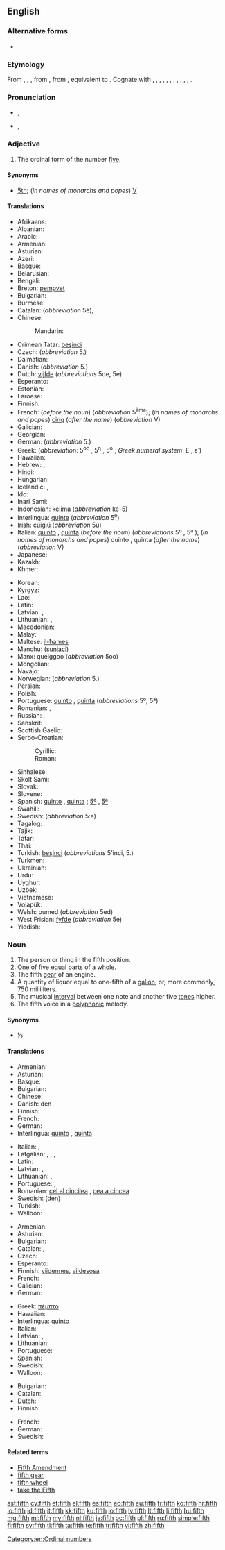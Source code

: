 {{wikipedia}}
{{also|Fifth}}
==English==
{{ordinalbox|en|4th|5th|6th|fourth|sixth|card=five}}

===Alternative forms===
* {{l|en|fift}} {{qualifier|obsolete}}

===Etymology===
From {{etyl|enm}} {{term|fifthe|lang=enm}}, {{term|fifte|lang=enm}}, {{term|fift|lang=enm}}, from {{etyl|ang}} {{term|fifta|fīfta|fifth|lang=ang}}, from {{etyl|gem-pro|en}} {{recons|femftô||fifth|lang=gem-pro}}, equivalent to {{suffix|five|th}}. Cognate with {{etyl|sco|-}} {{term|fift|lang=sco}}, {{term|fyft||fifth|lang=sco}}, {{etyl|frr|-}} {{term|fyfde||fifth|lang=frr}}, {{etyl|fy|-}} {{term|fyfde||fifth|lang=fy}}, {{etyl|nl|-}} {{term|vijfde||fifth|lang=nl}}, {{etyl|nds|-}} {{term|fifte||lang=nds}}, {{term|föfte|lang=nds}}, {{term|füfte||fifth|lang=nds}}, {{etyl|de|-}} {{term|fünfte||fifth|lang=de}}, {{etyl|da|-}} {{term|femte||fifth|lang=da}}, {{etyl|sv|-}} {{term|femte||fifth|lang=sv}}, {{etyl|is|-}} {{term|fimmta||fifth|lang=is}}.

===Pronunciation===
* {{a|UK|US|standard}} {{IPA|/fɪfθ/}}, {{X-SAMPA|/fIfT/}}
*: {{audio|en-us-fifth.ogg|Audio (US)}}
*: {{rhymes|ɪfθ}}
* {{a|UK|US|informal or dialectal}} {{IPA|/fɪθ/}}, {{X-SAMPA|/fIT/}}
*: {{rhymes|ɪθ}}

===Adjective===
{{en-adj|-}}

# The ordinal form of the number [[five]].

====Synonyms====
* [[5th]]; (''in names of monarchs and popes'') [[V]]

====Translations====
{{trans-top|Ordinal form of the number 5}}
* Afrikaans: {{t-|af|vyfde}}
* Albanian: {{t-|sq|pestë}}
* Arabic: {{t-|ar|خامس|m|tr=xāmis|sc=Arab}}
* Armenian: {{t-|hy|հինգերորդ|tr=hingerord}}
* Asturian: {{t+|ast|quintu}}
* Azeri: {{t-|az|beşinci}}
* Basque: {{t+|eu|bosgarren|xs=Basque}}
* Belarusian: {{t-|be|пяты|m|tr=pjáty|sc=Cyrl}}
* Bengali: {{t-|bn|পঞ্চম|tr=pôncôm}}
* Breton: [[pempvet]]
* Bulgarian: {{t+|bg|пети|m|tr=péti|sc=Cyrl}}
* Burmese: {{t+|my|ပဉ္စမ|tr=pjin sa̱ma.|sc=Mymr}}
* Catalan: {{t-|ca|cinquè|m}} (''abbreviation'' 5è), {{t-|ca|quint|m}}
* Chinese:
*: Mandarin: {{t|cmn|第五|tr=dìwǔ|sc=Hani}}
* Crimean Tatar: [[beşinci]]
* Czech: {{t+|cs|pátý|m}} (''abbreviation'' 5.)
* Dalmatian: {{tø|dlm|cincto}}
* Danish: {{t+|da|femte}} (''abbreviation'' 5.)
* Dutch: [[vijfde]] (''abbreviations'' 5de, 5e)
* Esperanto: {{t+|eo|kvina|xs=Esperanto}}
* Estonian: {{t-|et|viies}}
* Faroese: {{t-|fo|fimti}}
* Finnish: {{t+|fi|viides}}
* French: {{t+|fr|cinquième|m|f}} (''before the noun'') (''abbreviation'' 5<sup>ème</sup>); (''in names of monarchs and popes'') [[cinq]] (''after the name'') (''abbreviation'' V)
* Galician: {{t+|gl|quinto}}
* Georgian: {{t-|ka|მეხუთე|tr=mexut'e|sc=Geor}}
* German: {{t+|de|fünfter|m}} (''abbreviation'' 5.)
* Greek: {{t+|el|πέμπτος|m|tr=pémptos|sc=Grek}} (''abbreviation'': 5<sup>ος</sup> {{m}}, 5<sup>η</sup> {{f}}, 5<sup>ο</sup> {{n}}; ''[[Greek numerals|Greek numeral system]]'': Ε΄, ε΄)
* Hawaiian: {{tø|haw|lima}}
* Hebrew: {{t-|he|חמישי|m|tr=khamishí|sc=Hebr}}, {{t+|he|חמישית|f|tr=khamishít|sc=Hebr}}
* Hindi: {{t-|hi|पांचवां|tr=pāñcvā̃|sc=Deva}}
* Hungarian: {{t+|hu|ötödik}}
* Icelandic: {{t-|is|fimmti|m}}, {{t-|is|fimmta|f|n}}
* Ido: {{t+|io|kinesma|xs=Ido}}
* Inari Sami: {{tø|smn|viiđâd}}
* Indonesian: [[kelima]] (''abbreviation'' ke-5)
* Interlingua: [[quinte]] (''abbreviation'' 5<sup>e</sup>)
* Irish: cúigiú (''abbreviation'' 5ú)
* Italian: [[quinto]] {{m}}, [[quinta]] {{f}} (''before the noun'') (''abbreviations'' 5º {{m}}, 5ª {{f}}); (''in names of monarchs and popes'') quinto {{m}}, quinta {{f}} (''after the name'') (''abbreviation'' V)
* Japanese: {{t-|ja|五番目|tr=ごばんめ, goban-me|sc=Jpan}}
* Kazakh: {{t|kk|бесінші|tr=besinşi|sc=Cyrl}}
* Khmer: {{t-|km|ទីប្រាំ|tr=tii pram|sc=Khmr}}
{{trans-mid}}
* Korean: {{t+|ko|다섯째|tr=daseosjjae|sc=Hang}}
* Kyrgyz: {{t-|ky|бешинчи|tr=beşinçi|sc=Cyrl}}
* Lao: {{t-|lo|ທີ່ຫ້າ|tr=tʰī̀ hā́|sc=Laoo}}
* Latin: {{t+|la|quintus}}
* Latvian: {{t+|lv|piektais|m}}, {{t-|lv|piektā|f}}
* Lithuanian: {{t+|lt|penktas|m|xs=Lithuanian}}, {{t-|lt|penkta|f|xs=Lithuanian}}
* Macedonian: {{t-|mk|петти|m|tr=pétti|sc=Cyrl}}
* Malay: {{t+|ms|kelima}}
* Maltese: [[il-ħames]]
* Manchu: ([[sunjaci]])
* Manx: queiggoo (''abbreviation'' 5oo)
* Mongolian: {{t-|mn|тавдугаар|tr=tavdugaar|sc=Cyrl}}
* Navajo: {{tø|nv|ashdlaʼ góneʼ}}
* Norwegian: {{t+|no|femte}} (''abbreviation'' 5.)
* Persian: {{t+|fa|پنجم|tr=panjom|sc=fa-Arab}}
* Polish: {{t+|pl|piąty|m}} <!-- , [[piąta]] {{f}}, [[piąte]] {{n}} -->
* Portuguese: [[quinto]] {{m}}, [[quinta]] {{f}} (''abbreviations'' 5º{{m}}, 5ª{{f}})
* Romanian: {{t-|ro|cincilea|m}}, {{t-|ro|cincea|f}}
* Russian: {{t+|ru|пятый|m|tr=pjátyj|sc=Cyrl}}, {{qualifier|abbreviation}} {{t-|ru|5-ый|sc=Cyrl}}
* Sanskrit: {{t-|sa|पञ्चमः|tr=pañcamaḥ|sc=Deva}}
* Scottish Gaelic: {{t-|gd|còigeamh|xs=Scottish Gaelic}}
* Serbo-Croatian:
*: Cyrillic: {{t-|sh|пети|m}}
*: Roman: {{t-|sh|peti|m}}
* Sinhalese: {{t-|si|පස්‍වෙනි|tr=pasveni|sc=Sinh}}
* Skolt Sami: {{tø|sms|viiđad}}
* Slovak: {{t-|sk|piaty|m}}
* Slovene: {{t+|sl|peti|m}}
* Spanish: [[quinto]] {{m}}, [[quinta]] {{f}}; {{qualifier|abbreviations}} [[5º]] {{m}}, [[5ª]] {{f}}
* Swahili: {{t-|sw|ya tano}}
* Swedish: {{t+|sv|femte}} (''abbreviation'' 5:e)
* Tagalog: {{t-|tl|ikalima}}
* Tajik: {{t-|tg|панҷум|tr=panjum|sc=Cyrl}}
* Tatar: {{t-|tt|бишенче|tr=bişençe|sc=Cyrl}}
* Thai: {{t-|th|ที่ห้า|tr=têe hâa|sc=Thai}}
* Turkish: [[beşinci]] (''abbreviations'' 5'inci, 5.)
* Turkmen: {{t-|tk|bäşinji}}
* Ukrainian: {{t+|uk|п'ятий|m|tr=p’játyj|sc=Cyrl}}
* Urdu: {{t-|ur|پانچواں|tr=pāñcvā̃|sc=ur-Arab}}
* Uyghur: {{t-|ug|بەشىنچى|tr=beshinchi|sc=ug-Arab}}
* Uzbek: {{t-|uz|beshinchi}}
* Vietnamese: {{t+|vi|thứ năm|xs=Vietnamese}}
* Volapük: {{t+|vo|lulid}}
* Welsh: pumed (''abbreviation'' 5ed)
* West Frisian: [[fyfde]] (''abbreviation'' 5e)
* Yiddish: {{t-|yi|פֿינפֿט|tr=finft|sc=Hebr}}
{{trans-bottom}}

===Noun===
{{en-noun}}

# The person or thing in the fifth position.
# One of five equal parts of a whole.
# The fifth [[gear]] of an engine.
# A quantity of liquor equal to one-fifth of a [[gallon]], or, more commonly, 750 milliliters.
# The musical [[interval]] between one note and another five [[tone]]s higher.
# The fifth voice in a [[polyphonic]] melody.

====Synonyms====
* {{sense|one of five equal parts}} [[⅕]]

====Translations====

{{trans-top|person or thing in the fifth position}}
* Armenian: {{t-|hy|հինգերորդ|tr=hingerord}}
* Asturian: {{t+|ast|quintu|m}}
* Basque: {{t+|eu|bosgarren|xs=Basque}}
* Bulgarian: {{t+|bg|пети|sc=Cyrl}}
* Chinese: {{t|cmn|第五|tr=dìwǔ|sc=Hani}}
* Danish: den {{t+|da|femte|c}}
* Finnish: {{t+|fi|viides}}
* French: {{t+|fr|cinquième|m|f}}
* German: {{t-|de|Fünfte|m|f|n}}
* Interlingua: [[quinto]] {{m}}, [[quinta]] {{f}}
{{trans-mid}}
* Italian: {{t+|it|quinto|m}}, {{t+|it|quinta|f}}
* Latgalian: {{tø|ltg|pīkts|m}}, {{tø|ltg|pīkta|f}}, {{tø|ltg|pīktais|m}}, {{tø|ltg|pīktuo|f}}
* Latin: {{t+|la|quintus}}
* Latvian: {{t+|lv|piektais|m}}, {{t-|lv|piektā|f}}
* Lithuanian: {{t+|lt|penktas|m|xs=Lithuanian}}, {{t-|lt|penkta|f|xs=Lithuanian}}
* Portuguese: {{t+|pt|quinto|m}}, {{t+|pt|quinta|f}}
* Romanian: [[cel al cincilea]] {{m}}, [[cea a cincea]] {{f}}
* Swedish: (den) {{t+|sv|femte|c}}
* Turkish: {{t+|tr|beşinci}}
* Walloon: {{t+|wa|cénkinme|m|f}}
{{trans-bottom}}

{{trans-top|one of five equal parts of a whole}}
* Armenian: {{t-|hy|հինգերորդ|tr=hingerord}}
* Asturian: {{t+|ast|quintu|m}}
* Bulgarian: {{t-|bg|една пета|f|sc=Cyrl}}
* Catalan: {{t-|ca|cinquè|m}},  {{t-|ca|quint|m}}
* Czech: {{t+|cs|pětina|f}}
* Esperanto: {{t-|eo|kvinono|xs=Esperanto}}
* Finnish: [[viidennes]], [[viidesosa]]
* French: {{t+|fr|cinquième|m}}
* Galician: {{t+|gl|quinto|m}}
* German: {{t+|de|Fünftel|n}}
{{trans-mid}}
* Greek: [[πέμπτο]] {{n}}
* Hawaiian: {{tø|haw|hapalima}}
* Interlingua: [[quinto]]
* Italian: {{t+|it|quinto|m}}
* Latvian: {{t-|lv|piektdaļa|f}}, {{t-|lv|piektā daļa|f}}
* Lithuanian: {{t-|lt|penktadalis|m|xs=Lithuanian}}
* Portuguese: {{t+|pt|quinto|m}}
* Spanish: {{t+|es|quinto|m}}
* Swedish: {{t+|sv|femtedel|c}}
* Walloon: {{t+|wa|cénkinme|m}}
{{trans-bottom}}

{{trans-see|fifth gear}}

{{trans-top|quantity of liquor}}
{{trans-mid}}
{{trans-bottom}}

{{trans-top|musical interval}}
* Bulgarian: {{t-|bg|квинта|f|sc=Cyrl}}
* Catalan: {{t-|ca|quinta|f}}
* Dutch: {{t+|nl|kwint|m|f}}
* Finnish: {{t+|fi|kvintti}}
{{trans-mid}}
* French: {{t+|fr|quinte|f}}
* German: {{t+|de|Quinte|f}}
* Swedish: {{t+|sv|kvint|c}}
{{trans-bottom}}

====Related terms====
* [[Fifth Amendment]]
* [[fifth gear]]
* [[fifth wheel]]
* [[take the Fifth]]

[[Category:en:Ordinal numbers]]

[[ast:fifth]]
[[cy:fifth]]
[[et:fifth]]
[[el:fifth]]
[[es:fifth]]
[[eo:fifth]]
[[eu:fifth]]
[[fr:fifth]]
[[ko:fifth]]
[[hr:fifth]]
[[io:fifth]]
[[id:fifth]]
[[it:fifth]]
[[kk:fifth]]
[[ku:fifth]]
[[lo:fifth]]
[[lv:fifth]]
[[lt:fifth]]
[[li:fifth]]
[[hu:fifth]]
[[mg:fifth]]
[[ml:fifth]]
[[my:fifth]]
[[nl:fifth]]
[[ja:fifth]]
[[oc:fifth]]
[[pl:fifth]]
[[ru:fifth]]
[[simple:fifth]]
[[fi:fifth]]
[[sv:fifth]]
[[tl:fifth]]
[[ta:fifth]]
[[te:fifth]]
[[tr:fifth]]
[[vi:fifth]]
[[zh:fifth]]